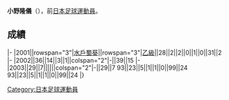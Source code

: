 {{multiple issues|
{{update|time=2014-12-02T11:54:35+00:00}}
{{expert|time=2014-12-02T11:54:35+00:00}}
{{unreferenced|time=2014-12-02T11:54:35+00:00}}
{{update|time=2014-12-02T11:54:35+00:00}}
}}
{{Infobox football biography
|name=小野隆儀
|image=
|fullname=小野隆儀
|birth_date={{Birth date and age|1978|4|30}}
|cityofbirth=[[福島縣|福島縣]]
|countryofbirth=[[日本|日本]]
|position=[[前鋒_(足球)|前鋒]]
|currentclub=
|years=2001-2003
|clubs=[[水戶蜀葵|水戶蜀葵]]
|caps(goals)=
|nationalyears=
|nationalteam=
|nationalcaps(goals)=
}}
'''小野隆儀'''（{{Bd|1978年|4月30日||}}），前[[日本|日本]][[足球|足球]][[運動員|運動員]]。

==成績==
{{Football player club statistics 1|YYN}}
{{Football player club statistics 2|JPN|YYN}}
|-
|2001||rowspan="3"|[[水戶蜀葵|水戶蜀葵]]||rowspan="3"|[[日本職業足球乙級聯賽|乙級]]||28||2||2||0||1||0||31||2
|-
|2002||36||14||3||1||colspan="2"|-||39||15
|-
|2003||29||7||||||colspan="2"|-||29||7
{{Football player club statistics 3|1|JPN}}93||23||5||1||1||0||99||24
{{Football player club statistics 5}}93||23||5||1||1||0||99||24
|}

[[Category:日本足球運動員|Category:日本足球運動員]]